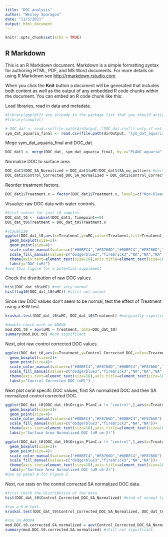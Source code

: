 ```yaml
---
title: "DOC_analysis"
author: "Wesley Sparagon"
date: "11/5/2021"
output: html_document
---
```


```r
knitr::opts_chunk$set(echo = TRUE)
```

## R Markdown

This is an R Markdown document. Markdown is a simple formatting syntax for authoring HTML, PDF, and MS Word documents. For more details on using R Markdown see <http://rmarkdown.rstudio.com>.

When you click the **Knit** button a document will be generated that includes both content as well as the output of any embedded R code chunks within the document. You can embed an R code chunk like this:

Load libraries, read in data and metadata.

```r
#library(ggplot2) are already in the package list that you should activate at the beginning
#library(cowplot)

# DOC_dat <- read.csv(file.path(dirOutput, "DOC_dat.csv")) only if not in work environment
sym_dat_aquaria_final <- read.csv(file.path(dirOutput, "sym_dat_aquaria_final.csv"))
```

Mege sym_dat_aquaria_final and DOC_dat.

```r
DOC_dat1 <- merge(DOC_dat, sym_dat_aquaria_final, by.x="PLANC_aquaria", by.y="Group.1", all.x=T, all.y=F)
```

Normalize DOC to surface area.

```r
DOC_dat1$DOC_SA_Normalized = DOC_dat1$uMC/DOC_dat1$SA_no_outliers #normalize raw DOC
DOC_dat1$Control_Corrected_DOC_SA_Normalized = DOC_dat1$Control_Corrected_DOC/DOC_dat1$SA_no_outliers #normalize control corrected DOC
```

Reorder treatment factors.

```r
DOC_dat1$Treatment.x = factor(DOC_dat1$Treatment.x, levels=c("Non-bleached + Ambient", "Non-bleached + Heated", "Bleached + Ambient", "Bleached + Heated", "Ambient Water Control", "Heated Water Control"))
```


Visualize raw DOC data with water controls.

```r
#first subset for just t0 samples.
DOC_dat_t0 <- subset(DOC_dat1, Timepoint==0)
DOC_dat_t0$Treatment = DOC_dat_t0$Treatment.x

#visualize
ggplot(DOC_dat_t0,aes(x=Treatment,y=uMC,color=Treatment,fill=Treatment))+
  geom_boxplot(size=2)+
  geom_point(size=4)+
  scale_color_manual(values=c("#00BFC4","#F8766D","#00BFC4","#F8766D","black","gray"))+
  scale_fill_manual(values=c("dodgerblue3","firebrick3","NA","NA","NA","NA"))+
  theme(axis.text=element_text(size=18),axis.title=element_text(size=18))+
  labs(y="DOC (uM)")
#use this figure for a potential supplement
```

Check the distribution of raw DOC values.

```r
hist(DOC_dat_t0$uMC) #not very normal
hist(log10(DOC_dat_t0$uMC)) #still not normal
```

Since raw DOC values don't seem to be normal, test the effect of Treatment using a K-W test.

```r
kruskal.test(DOC_dat_t0$uMC, DOC_dat_t0$Treatment) #marginally significant

#double check with an ANOVA
mod.DOC.t0 = aov(uMC ~ Treatment, data=DOC_dat_t0)
summary(mod.DOC.t0) #not significant
```

Next, plot raw control corrected DOC values.

```r
ggplot(DOC_dat_t0,aes(x=Treatment,y=Control_Corrected_DOC,color=Treatment,fill=Treatment))+
  geom_boxplot(size=2)+
  geom_point(size=4)+
  scale_color_manual(values=c("#00BFC4","#F8766D","#00BFC4","#F8766D","black","gray"))+
  scale_fill_manual(values=c("dodgerblue3","firebrick3","NA","NA","NA","NA"))+
  theme(axis.text=element_text(size=18),axis.title=element_text(size=18))+
  labs(y="Control Corrected DOC (uM)")
```

Next plot coral specifc DOC values, first SA normalized DOC and then SA normalized control corrected DOC.

```r
ggplot(DOC_dat_t0[DOC_dat_t0$Origin_PlanC.x != "control",],aes(x=Treatment,y=DOC_SA_Normalized,color=Treatment,fill=Treatment))+
  geom_boxplot(size=2)+
  geom_point(size=4)+
  scale_color_manual(values=c("#00BFC4","#F8766D","#00BFC4","#F8766D"))+
  scale_fill_manual(values=c("dodgerblue3","firebrick3","NA","NA"))+
  theme(axis.text=element_text(size=18),axis.title=element_text(size=18))+
  labs(y="Surface Area Normalized DOC (uM cm-2)")

ggplot(DOC_dat_t0[DOC_dat_t0$Origin_PlanC.x != "control",],aes(x=Treatment,y=Control_Corrected_DOC_SA_Normalized,color=Treatment,fill=Treatment))+
  geom_boxplot(size=2)+
  geom_point(size=4)+
  scale_color_manual(values=c("#00BFC4","#F8766D","#00BFC4","#F8766D"))+
  scale_fill_manual(values=c("dodgerblue3","firebrick3","NA","NA"))+
  theme(axis.text=element_text(size=18),axis.title=element_text(size=18))+
  labs(y="Surface Area Normalized DOC (uM cm-2)")
#Use as panel A for Figure 2

```

Next, run stats on the control corrected SA normalized DOC data.

```r
#first check the distribution of the data.
hist(DOC_dat_t0$Control_Corrected_DOC_SA_Normalized) #kind of normal looking

#run a K-W test.
kruskal.test(DOC_dat_t0$Control_Corrected_DOC_SA_Normalized, DOC_dat_t0$Treatment) #not significant.

#run an ANOVA
mod.DOC.t0.corrected.SA.normalized = aov(Control_Corrected_DOC_SA_Normalized ~ Treatment, data=DOC_dat_t0)
summary(mod.DOC.t0.corrected.SA.normalized) #still not significant.

```

